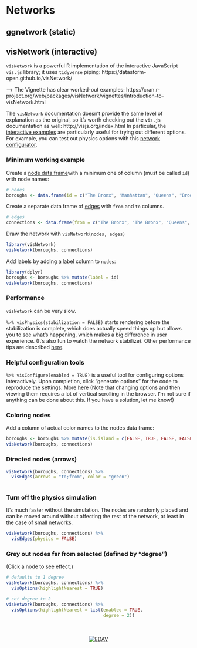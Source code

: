 # Networks {#networks}

## ggnetwork (static)

## visNetwork (interactive)

`visNetwork` is a powerful R implementation of the interactive JavaScript `vis.js` library; it uses `tidyverse` piping: https://datastorm-open.github.io/visNetwork/

--> The Vignette has clear worked-out examples: https://cran.r-project.org/web/packages/visNetwork/vignettes/Introduction-to-visNetwork.html


The `visNetwork` documentation doesn't provide the same level of explanation as the original, so it's worth checking out the `vis.js` documentation as well:
http://visjs.org/index.html  In particular, the [interactive examples](http://visjs.org/network_examples.html) are particularly useful for trying out different options. For example, you can test out physics options with this [network configurator](http://visjs.org/examples/network/physics/physicsConfiguration.html). 


### Minimum working example

Create a [node data frame](https://datastorm-open.github.io/visNetwork/nodes.html)with a minimum one of column (must be called `id`) with node names:

```r
# nodes
boroughs <- data.frame(id = c("The Bronx", "Manhattan", "Queens", "Brooklyn", "Staten Island"))
```


Create a separate data frame of [edges](https://datastorm-open.github.io/visNetwork/edges.html) with `from` and `to` columns. 


```r
# edges
connections <- data.frame(from = c("The Bronx", "The Bronx", "Queens", "Queens", "Manhattan", "Brooklyn"), to = c("Manhattan", "Queens", "Brooklyn", "Manhattan", "Brooklyn", "Staten Island"))
```


Draw the network with `visNetwork(nodes, edges)`

```r
library(visNetwork)
visNetwork(boroughs, connections)
```


Add labels by adding a label column to `nodes`:

```r
library(dplyr)
boroughs <- boroughs %>% mutate(label = id)
visNetwork(boroughs, connections)
```



### Performance

`visNetwork` can be very slow. 

`%>% visPhysics(stabilization = FALSE)` starts rendering before the stabilization is complete, which does actually speed things up but allows you to see what's happening, which makes a big difference in user experience.  (It's also fun to watch the network stabilize).  Other performance tips are described [here](https://datastorm-open.github.io/visNetwork/performance.html).
  
### Helpful configuration tools  
  
`%>% visConfigure(enabled = TRUE)` is a useful tool for configuring options interactively.  Upon completion, click "generate options" for the code to reproduce the settings. More [here](https://datastorm-open.github.io/visNetwork/configure.html) (Note that changing options and then viewing them requires a lot of vertical scrolling in the browser.  I'm not sure if anything can be done about this. If you have a solution, let me know!)
  
### Coloring nodes

Add a column of actual color names to the nodes data frame:

```r
boroughs <- boroughs %>% mutate(is.island = c(FALSE, TRUE, FALSE, FALSE, TRUE)) %>% mutate(color = ifelse(is.island, "blue", "yellow"))
visNetwork(boroughs, connections)
```

### Directed nodes (arrows)

```r
visNetwork(boroughs, connections) %>% 
  visEdges(arrows = "to;from", color = "green")
  
```

### Turn off the physics simulation

It's much faster without the simulation. The nodes are randomly placed and can be moved around without affecting the rest of the network, at least in the case of small networks.

```r
visNetwork(boroughs, connections) %>% 
  visEdges(physics = FALSE)
```

### Grey out nodes far from selected (defined by "degree")

(Click a node to see effect.)

```r
# defaults to 1 degree
visNetwork(boroughs, connections) %>% 
  visOptions(highlightNearest = TRUE)

# set degree to 2
visNetwork(boroughs, connections) %>% 
  visOptions(highlightNearest = list(enabled = TRUE, 
                                     degree = 2))
```



<!-- Footer -->
<center>
</br></br>
[![EDAV](images/icons/edav_resource_small.png)](https://jtr13.github.io/EDAV/)
</br></br>
</center>